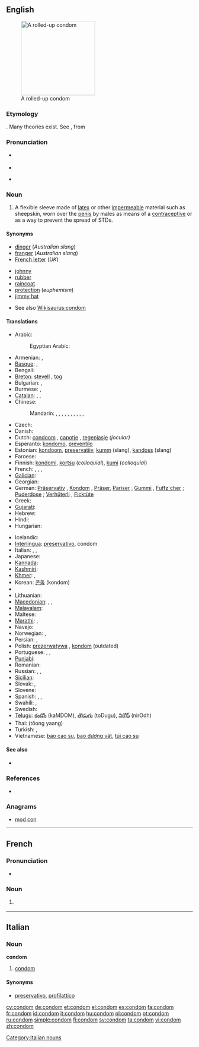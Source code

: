==English==
{{wikipedia}}
[[File:Condom rolled.jpg|200px|thumb|right|A rolled-up condom]]

===Etymology===
{{unk.}}. Many theories exist. See {{etyl|it|-}} {{term|guantone|lang=it}}, from {{term|guanto||a glove}}

===Pronunciation===
* {{a|US}} {{IPA|/ˈkɑndəm/}}
* {{audio|en-us-condom.ogg|Audio (US)}}
* {{a|RP}} {{IPA|/ˈkɒndɒm/}}

===Noun===
{{en-noun}}

# A flexible sleeve made of [[latex]] or other [[impermeable]] material such as sheepskin, worn over the [[penis]] by males as means of a [[contraceptive]] or as a way to prevent the spread of STDs.

====Synonyms====
{{top2}}
* [[dinger]] (''Australian slang'')<!--haven't heard this since I was a kid though-->
* [[franger]] (''Australian slang'')
* [[French letter]] (''UK'')
{{mid2}}
* [[johnny]] {{qualifier|slang}}
* [[rubber]] {{qualifier|slang}}
* [[raincoat]] {{qualifier|slang}}
* [[protection]] (''euphemism'')
* [[jimmy hat]] {{qualifier|slang}}
{{bottom}}
* See also [[Wikisaurus:condom]]

====Translations====
{{trans-top|flexible sleeve worn on the penis}}
* Arabic: {{t|ar|عازل ذكري|m|tr=`aazil dhakarii}}
*: Egyptian Arabic: {{tø|arz|واقي ذكري|m|tr=waaqi zakari|sc=Arab}}
* Armenian: {{t-|hy|պահպանակ|tr=pahpanak}}, {{t-|hy|գանդոն|tr=gandon}} {{qualifier|vulgar}}
* [[Basque]]: {{t|eu|kondoi}}, {{t|eu|preserbatibo}}
* Bengali: {{t-|bn|কন্ডম|sc=Beng|xs=Bengali}}
* [[Breton]]: [[stevell]] {{f}}, [[tog]] {{m}}
* Bulgarian: {{t-|bg|кондом|m|tr=kondom}}, {{t+|bg|презерватив|m|tr=prezervativ}}
* Burmese: {{t|my| ေရာ္ဘာအိတ္စြပ္|tr=yaw thah áyt sóht|sc=Mymr}}, {{t|my|ကြန္ဒုံး|tr=gohn-dôhn|sc=Mymr}}
* [[Catalan]]: {{t-|ca|preservatiu|m}}, {{t|ca|condó|m}}, {{t|ca|condom|m}}
* Chinese:
*: Mandarin: {{t|cmn|避孕套|tr=bìyùntào|sc=Hani}}, {{t|cmn|安全套|tr=ānquántào|sc=Hani}}, {{t|cmn|陰莖套|sc=Hani}}, {{t|cmn|阴茎套|tr=yīnjīngtào|sc=Hani}}, {{t|cmn|衛生套|sc=Hani}}, {{t|cmn|卫生套|tr=wèishēngtào|sc=Hani}}, {{t|cmn|保險套|sc=Hani}}, {{t|cmn|保险套|tr=bǎoxiǎntào|sc=Hani}}, {{qualifier|colloquial}} {{t|cmn|套兒|sc=Hani}}, {{t|cmn|套儿|tr=tàor|sc=Hani}}, {{qualifier|Singapore & Malaysia}} {{t|cmn|如意套|tr=rúyìtào|sc=Hani}}
* Czech: {{t-|cs|kondom|m}}
* Danish: {{t+|da|kondom}}
* Dutch: [[condoom]] {{m}}, [[capotje]] {{n}}, [[regenjasje]] {{n}} ''(jocular)''
* Esperanto: [[kondomo]], [[preventilo]]
* Estonian: [[kondoom]], [[preservatiiv]], [[kumm]] (slang), [[kandoss]] (slang)
* Faroese: {{t|fo|hít|f}}
* Finnish: [[kondomi]], [[kortsu]] (''colloquial''), [[kumi]] (''colloquial'')
* French: {{t+|fr|préservatif|m}}, {{t+|fr|capote anglaise|f}}, {{qualifier|informal}} {{t+|fr|capote|f}}, {{qualifier|Quebec}} {{t+|fr|condom|m}}
* [[Galician]]: {{t+|gl|preservativo|m|xs=Galician}}
* Georgian: {{t|ka|პრეზერვატივი|tr=prezervativi|sc=Geor}}
* German: [[Präservativ]] {{n}}, [[Kondom]] {{n}}, [[Präser]], [[Pariser]] , [[Gummi]] {{qualifier|colloquial}} {{n}}, [[Fuffz´cher]] {{qualifier|East German|colloquial}}; [[Puderdose]] {{qualifier|Austria|colloquial}} {{f}}; [[Verhüterli]] {{qualifier|Switzerland| colloquial}}, [[Ficktüte]] {{f}} {{qualifier|vulgar}}
* Greek: {{t+|el|προφυλακτικό|n|tr=profylaktikó}}
* [[Gujarati]]: {{t|gu|કોંડોમ|sc=Gujr|xs=Gujarati}}
* Hebrew: {{t-|he|קונדום|m|alt=קוֹנְדּוֹם|tr=kondóm}}
* Hindi: {{t-|hi|निरोध|tr=nirodh|xs=Hindi}}
* Hungarian: {{t+|hu|óvszer}}
{{trans-mid}}
* Icelandic: {{t+|is|smokkur}}
* [[Interlingua]]: [[preservativo]], condom
* Italian: {{t+|it|preservativo|m}}, {{t+|it|profilattico|m}}, {{t+|it|condom|m}}
* Japanese: {{t+|ja|コンドーム|tr=kondōmu}}
* [[Kannada]]: {{t|kn|ಕಾಂಡಮ್|sc=Knda|xs=Kannada}}
* [[Kashmiri]]: {{t|ks|कंडोम|sc=Deva|xs=Kashmiri}}
* [[Khmer]]: {{t|km|ស្រោមក្ត|tr=sraom kdɑɑ|sc=Khmr}}, {{t|km|អាវភ្លៀង|tr=aav pliəng|sc=Khmr}}
* Korean: [[콘돔]] (kondom)
* {{trreq|Lao}}
* Lithuanian: {{t-|lt|prezervatyvas|m|xs=Lithuanian}}
* [[Macedonian]]: {{t-|mk|кондом|m|tr=kondóm}},  {{t-|mk|презерватив|m|tr=prezervatív}},  {{t|mk|куртон|m|tr=kurtón}} {{qualifier|vulgar}}
* [[Malayalam]]: {{t|ml|ഉറ|sc=Mlym|xs=Malayalam}}
* Maltese: {{t|mt|kondo|xs=Maltese}}
* [[Marathi]]: {{t-|mr|निरोध|tr=nirodh|sc=Deva|xs=Marathi}},  {{t|mr|कॉंन्डोम|sc=Deva|xs=Marathi}}
* Navajo: {{tø|nv|akááʼ ałtsoozígíí}}
* Norwegian: {{t-|no|kondom|m|n}}, {{qualifier|slang}} {{t-|no|gummi|m|n}}
* Persian: {{t+|fa|کاپوت|tr=kâput|xs=Persian}}, {{t+|fa|لاستیک|tr=lâstik|xs=Persian}}
* Polish: [[prezerwatywa]] {{f}}, [[kondom]] {{m}} (outdated)
* Portuguese: {{t+|pt|preservativo|m}}, {{t+|pt|camisa-de-vênus|f}}, {{t+|pt|camisinha|f}}
* [[Punjabi]]: {{t|pa|ਨਿਰੋਧ|sc=Guru|xs=Punjabi}}
* Romanian: {{t+|ro|prezervativ|n}}
* Russian: {{t+|ru|презерватив|m|tr=prezervatív}},  {{t+|ru|кондом|m|tr=kondóm}},  {{qualifier|slang, crude}} {{t+|ru|гондон|m|tr=gondón}}
* [[Sicilian]]: {{t|scn|prisirvativu|m|xs=Sicilian}}
* Slovak: {{t|sk|prezervatív|m}}, {{t|sk|kondóm|m}}
* Slovene: {{t+|sl|kondom}}
* Spanish: {{t+|es|preservativo|m}}, {{t+|es|condón|m}}, {{t|es|goma|f}}
* Swahili: {{t+|sw|kondomu|xs=Swahili}}, {{t|sw|ndomu}}
* Swedish: {{t|sv|kondom|c}}
* [[Telugu]]: [[కండోం]] (kaMDOM), [[తొడుగు]] (toDugu), [[నిరోధ్]] (nirOdh)
* Thai: {{Thai|[[ถุงยาง]]}} (tŏong yaang)
* Turkish: {{t+|tr|prezervatif}},  {{t+|tr|kondom}}
* Vietnamese: [[bao cao su]], [[bao dương vật]], [[túi cao su]]
{{trans-bottom}}

====See also====
* {{pedialite}}

===References===
* {{R:BBS}}

===Anagrams===
* [[mod con#English|mod con]]

----

==French==

===Pronunciation===
* {{IPA|/kɔ̃dɔ̃/|lang=fr}}

===Noun===
{{fr-noun|m}}

# {{Quebec}} {{l|en|condom}}

----

==Italian==

===Noun===
'''condom''' {{m}} {{inv}}

# [[condom#English|condom]]

====Synonyms====
* [[preservativo]], [[profilattico]]

[[Category:Italian nouns]]

[[cy:condom]]
[[de:condom]]
[[et:condom]]
[[el:condom]]
[[es:condom]]
[[fa:condom]]
[[fr:condom]]
[[id:condom]]
[[it:condom]]
[[hu:condom]]
[[pl:condom]]
[[pt:condom]]
[[ru:condom]]
[[simple:condom]]
[[fi:condom]]
[[sv:condom]]
[[ta:condom]]
[[vi:condom]]
[[zh:condom]]